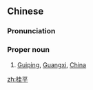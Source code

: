 ==Chinese==
{{zh-forms}}

===Pronunciation===
{{zh-pron
|m=Guìpíng
|c=gwai3 ping4
|cat=propn
}}

===Proper noun===
{{zh-proper noun}}

# [[Guiping]], [[Guangxi]], [[China]]

{{zh-cat|Cities}}

[[zh:桂平]]